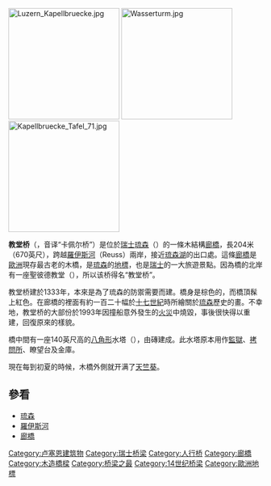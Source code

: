 {{noteTA|G1=瑞士地名}}
{{coord|47|3|3.4|N|8|18|22.4|E|type:_region:landmark|display=title}}

{{unreferenced|time=2008-12-22}}

[[File:Luzern_Kapellbruecke.jpg|220px]]
[[File:Wasserturm.jpg|220px]]
[[File:Kapellbruecke_Tafel_71.jpg|220px]]

'''教堂桥'''（{{lang-de|'''Kapellbrücke'''}}，音译“卡佩尔桥”）是位於[[瑞士|瑞士]][[琉森|琉森]]（{{lang|de|Luzern}}）的一條木結構[[廊橋|廊橋]]，長204米（670英尺），跨越[[羅伊斯河|羅伊斯河]]（Reuss）兩岸，接近[[琉森湖|琉森湖]]的出口處。這條[[廊橋|廊橋]]是[[歐洲|歐洲]]現存最古老的木橋，是[[琉森|琉森]]的[[地標|地標]]，也是[[瑞士|瑞士]]的一大旅遊景點。因為橋的北岸有一座聖彼德教堂（{{lang|de|St. Peters-Kirche}}），所以该桥得名“教堂桥”。

教堂桥建於1333年，本來是為了琉森的防禦需要而建。橋身是棕色的，而橋頂髹上紅色。在廊橋的裡面有約一百二十幅於[[十七世紀|十七世紀]]時所繪關於[[琉森|琉森]]歷史的畫。不幸地，教堂桥的大部份於1993年因撞船意外發生的[[火災|火災]]中燒毀，事後很快得以重建，回復原來的樣貌。

橋中間有一座140英尺高的[[八角形|八角形]]水塔（{{lang|de|Wasserturm}}），由磚建成。此水塔原本用作[[監獄|監獄]]、[[拷問所|拷問所]]、瞭望台及金庫。

現在每到初夏的時候，木橋外側就开满了[[天竺葵|天竺葵]]。

== 參看 ==
* [[琉森|琉森]]
* [[羅伊斯河|羅伊斯河]]
* [[廊橋|廊橋]]

{{Authority control}}
{{Bridge-Stub}}

[[Category:卢塞恩建筑物|Category:卢塞恩建筑物]]
[[Category:瑞士桥梁|Category:瑞士桥梁]]
[[Category:人行桥|Category:人行桥]]
[[Category:廊橋|Category:廊橋]]
[[Category:木造橋樑|Category:木造橋樑]]
[[Category:桥梁之最|Category:桥梁之最]]
[[Category:14世纪桥梁|Category:14世纪桥梁]]
[[Category:歐洲地標|Category:歐洲地標]]